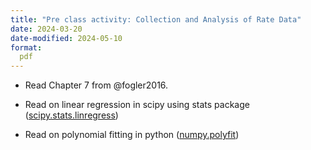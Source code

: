 ```yaml
---
title: "Pre class activity: Collection and Analysis of Rate Data"
date: 2024-03-20
date-modified: 2024-05-10
format:
  pdf
---
```


- Read Chapter 7 from @fogler2016.

* Read on linear regression in scipy using stats package
  ([scipy.stats.linregress](https://docs.scipy.org/doc/scipy/reference/generated/scipy.stats.linregress.html))

* Read on polynomial fitting in python
  ([numpy.polyfit](https://numpy.org/doc/stable/reference/generated/numpy.polyfit.html))




